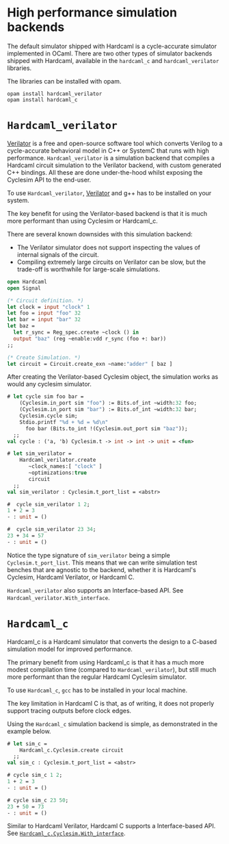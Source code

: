 # High performance simulation backends

The default simulator shipped with Hardcaml is a cycle-accurate
simulator implemented in OCaml. There are two other types of simulator
backends shipped with Hardcaml, available in the `hardcaml_c` and
`hardcaml_verilator` libraries.

The libraries can be installed with opam.

```
opam install hardcaml_verilator
opam install hardcaml_c
```

# `Hardcaml_verilator`

[Verilator](https://www.veripool.org/wiki/verilator) is a free and
open-source software tool which converts Verilog to a cycle-accurate
behavioral model in C++ or SystemC that runs with high
performance. `Hardcaml_verilator` is a simulation backend that
compiles a Hardcaml circuit simulation to the Verilator backend, with
custom generated C++ bindings. All these are done under-the-hood
whilst exposing the Cyclesim API to the end-user.

To use `Hardcaml_verilator`,
[Verilator](https://www.veripool.org/wiki/verilator) and g++ has to be
installed on your system.

The key benefit for using the Verilator-based backend is that it is
much more performant than using Cyclesim or Hardcaml_c.

There are several known downsides with this simulation backend:

- The Verilator simulator does not support inspecting the values of
  internal signals of the circuit.
- Compiling extremely large circuits on Verilator can be slow, but the
  trade-off is worthwhile for large-scale simulations.

```ocaml
open Hardcaml
open Signal

(* Circuit definition. *)
let clock = input "clock" 1
let foo = input "foo" 32
let bar = input "bar" 32
let baz =
  let r_sync = Reg_spec.create ~clock () in
  output "baz" (reg ~enable:vdd r_sync (foo +: bar))
;;

(* Create Simulation. *)
let circuit = Circuit.create_exn ~name:"adder" [ baz ]

```

After creating the Verilator-based Cyclesim object, the simulation
works as would any cyclesim simulator.

```ocaml
# let cycle sim foo bar =
    (Cyclesim.in_port sim "foo") := Bits.of_int ~width:32 foo;
    (Cyclesim.in_port sim "bar") := Bits.of_int ~width:32 bar;
    Cyclesim.cycle sim;
    Stdio.printf "%d + %d = %d\n"
      foo bar (Bits.to_int !(Cyclesim.out_port sim "baz"));
  ;;
val cycle : ('a, 'b) Cyclesim.t -> int -> int -> unit = <fun>

# let sim_verilator =
    Hardcaml_verilator.create
       ~clock_names:[ "clock" ]
       ~optimizations:true
       circuit
  ;;
val sim_verilator : Cyclesim.t_port_list = <abstr>

#  cycle sim_verilator 1 2;
1 + 2 = 3
- : unit = ()

#  cycle sim_verilator 23 34;
23 + 34 = 57
- : unit = ()
```

Notice the type signature of `sim_verilator` being a simple
`Cyclesim.t_port_list`. This means that we can write simulation test
benches that are agnostic to the backend, whether it is Hardcaml's
Cyclesim, Hardcaml Verilator, or Hardcaml C.

`Hardcaml_verilator` also supports an Interface-based API. See `Hardcaml_verilator.With_interface`.

# `Hardcaml_c`

Hardcaml_c is a Hardcaml simulator that converts the design to a
C-based simulation model for improved performance.

The primary benefit from using Hardcaml_c is that it has a much more
modest compilation time (compared to `Hardcaml_verilator`), but still
much more performant than the regular Hardcaml Cyclesim simulator.

To use `Hardcaml_c`, `gcc` has to be installed in your local machine.

The key limitation in Hardcaml C is that, as of writing, it does not
properly support tracing outputs before clock edges.

Using the `Hardcaml_c` simulation backend is simple, as demonstrated
in the example below.

```ocaml
# let sim_c =
    Hardcaml_c.Cyclesim.create circuit
  ;;
val sim_c : Cyclesim.t_port_list = <abstr>

# cycle sim_c 1 2;
1 + 2 = 3
- : unit = ()

# cycle sim_c 23 50;
23 + 50 = 73
- : unit = ()
```

Similar to Hardcaml Verilator, Hardcaml C supports a Interface-based
API. See [`Hardcaml_c.Cyclesim.With_interface`](https://ocaml.janestreet.com/ocaml-core/latest/doc/hardcaml_verilator/Hardcaml_verilator/index.html).
